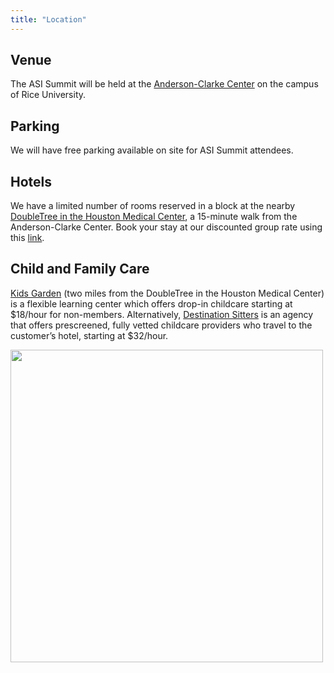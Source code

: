 ```yaml
---
title: "Location"
---
```


## Venue

The ASI Summit will be held at the [Anderson-Clarke Center](https://maps.app.goo.gl/ABPezAvhSctTMfdw5){target="_blank"} on the campus of Rice University.

## Parking

We will have free parking available on site for ASI Summit attendees.

## Hotels

We have a limited number of rooms reserved in a block at the nearby [DoubleTree in the Houston Medical Center](https://maps.app.goo.gl/5VWrK7cPydD1Be4t7){target="_blank"}, a 15-minute walk from the Anderson-Clarke Center. Book your stay at our discounted group rate using this [link](https://group.doubletree.com/ne6son){target="_blank"}.

## Child and Family Care

[Kids Garden](https://kidsplaygarden.com/houston){target=_blank} (two miles from the DoubleTree in the Houston Medical Center) is a flexible learning center which offers drop-in childcare starting at $18/hour for non-members. Alternatively, [Destination Sitters](https://www.destinationsitters.com/){target=_blank} is an agency that offers prescreened, fully vetted childcare providers who travel to the customer's hotel, starting at $32/hour.

[![](../assets/rice.png){width=500 fig-align="center"}](https://sport.rice.edu/sport-analytics-major){target="_blank"}
